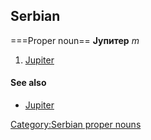 ==Serbian==
===Proper noun==
'''Јупитер''' ''m''
#[[Jupiter]]
====See also====
*[[Jupiter]]
[[Category:Serbian proper nouns]]